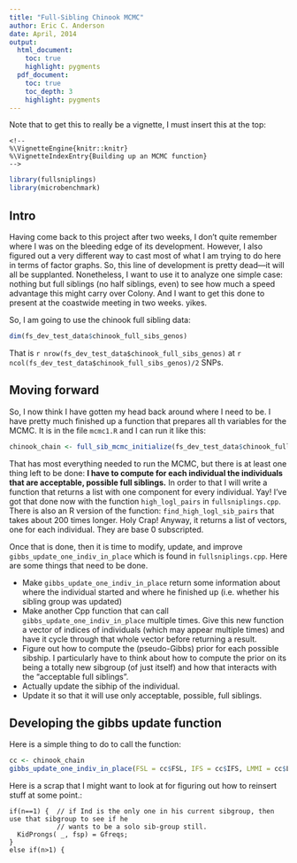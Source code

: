 ```yaml
---
title: "Full-Sibling Chinook MCMC"
author: Eric C. Anderson
date: April, 2014
output: 
  html_document:
    toc: true
    highlight: pygments
  pdf_document:
    toc: true
    toc_depth: 3
    highlight: pygments
---
```


Note that to get this to really be a vignette, I must insert this at the top:
```
<!--
%\VignetteEngine{knitr::knitr}
%\VignetteIndexEntry{Building up an MCMC function}
-->
```

```r
library(fullsniplings)
library(microbenchmark)
```

## Intro
Having come back to this project after two weeks, I don't quite remember where I was on the bleeding edge of its development.  However, I also figured out a very different way to cast most of what I am trying to do here in terms of factor graphs.  So, this line of development is pretty dead---it will all be supplanted.  Nonetheless, I want to use it to analyze one simple case: nothing but full siblings (no half siblings, even) to see how much a speed advantage this might carry over Colony.  And I want to get this done to present at the coastwide meeting in two weeks.  yikes.

So, I am going to use the chinook full sibling data:
```r
dim(fs_dev_test_data$chinook_full_sibs_genos)
```
That is `r nrow(fs_dev_test_data$chinook_full_sibs_genos)` at `r ncol(fs_dev_test_data$chinook_full_sibs_genos)/2` SNPs.

## Moving forward
So, I now think I have gotten my head back around where I need to be.  I have pretty much finished up a function that prepares all th variables for the MCMC.  It is in the file `mcmc1.R` and I can run it like this:
```r
chinook_chain <- full_sib_mcmc_initialize(fs_dev_test_data$chinook_full_sibs_genos, mu = 0.005)
```

That has most everything needed to run the MCMC, but there is at least one thing left to be done:
**I have to compute for each individual the individuals that are acceptable, possible full siblings.**  In order to that I will write a function that returns a list with one component for every individual. Yay! I've got that done now with the function `high_logl_pairs` in `fullsniplings.cpp`.  There is also an R version of the function: `find_high_logl_sib_pairs` that takes about 200 times longer.  Holy Crap!  Anyway, it returns a list of vectors, one for each individual.  They are base 0 subscripted. 

Once that is done, then it is time to modify, update, and improve `gibbs_update_one_indiv_in_place` which is found in `fullsniplings.cpp`.  Here are some things that need to be done.

- Make `gibbs_update_one_indiv_in_place` return some information about where the individual started and where he finished up (i.e. whether his sibling group was updated)
- Make another Cpp function that can call `gibbs_update_one_indiv_in_place` multiple times.  Give this new function a vector of indices of individuals (which may appear multiple times) and have it cycle through that whole vector before returning a result.
- Figure out how to compute the (pseudo-Gibbs) prior for each possible sibship. I particularly have to think about how to compute the prior on its being a totally new sibgroup (of just itself) and how that interacts with the "acceptable full siblings".
- Actually update the sibhip of the individual.
- Update it so that it will use only acceptable, possible, full siblings.


## Developing the gibbs update function
Here is a simple thing to do to call the function:
```r
cc <- chinook_chain
gibbs_update_one_indiv_in_place(FSL = cc$FSL, IFS = cc$IFS, LMMI = cc$LMMI, LMMFS = cc$LMMFS, PMMFS = cc$PMMFS, KidProngs = cc$KidProngs, Pile = cc$Pile, AFSL = cc$AFSL, Gfreqs = cc$Gfreqs, UPG = cc$UPG, TP = cc$TP, IndLiks = cc$IndLiks, Ind = 0)
```

Here is a scrap that I might want to look at for figuring out how to reinsert stuff at some point.:

    if(n==1) {  // if Ind is the only one in his current sibgroup, then use that sibgroup to see if he 
                // wants to be a solo sib-group still.
      KidProngs( _, fsp) = Gfreqs; 
    }
    else if(n>1) {
    
